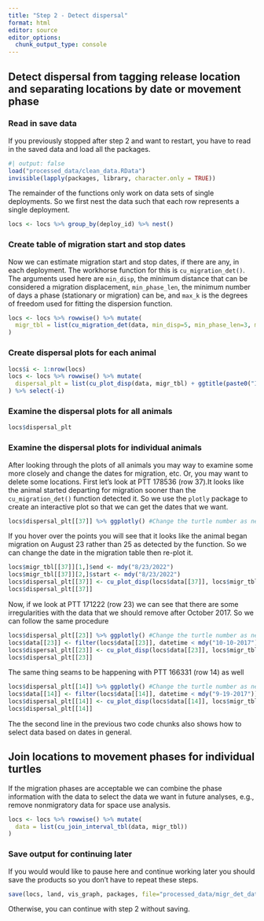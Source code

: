 ```yaml
---
title: "Step 2 - Detect dispersal"
format: html
editor: source
editor_options: 
  chunk_output_type: console
---
```


## Detect dispersal from tagging release location and separating locations by date or movement phase

### Read in save data
If you previously stopped after step 2 and want to restart, you have to read in the saved data and load all the packages.

```r
#| output: false
load("processed_data/clean_data.RData")
invisible(lapply(packages, library, character.only = TRUE))
```

The remainder of the functions only work on data sets of single deployments. So we first nest the data such that each row represents a single deployment.

```r
locs <- locs %>% group_by(deploy_id) %>% nest()
```


### Create table of migration start and stop dates

Now we can estimate migration start and stop dates, if there are any, in each deployment. The workhorse function for this is `cu_migration_det()`. The arguments used here are `min_disp`, the minimum distance that can be considered a migration displacement, `min_phase_len`, the minimum number of days a phase (stationary or migration) can be, and `max_k` is the degrees of freedom used for fitting the dispersion function. 

```r
locs <- locs %>% rowwise() %>% mutate(
  migr_tbl = list(cu_migration_det(data, min_disp=5, min_phase_len=3, max_k=30))
)
```

### Create dispersal plots for each animal

```r
locs$i <- 1:nrow(locs)
locs <- locs %>% rowwise() %>% mutate(
  dispersal_plt = list(cu_plot_disp(data, migr_tbl) + ggtitle(paste0("ID:",deploy_id, " / row:",i)))
) %>% select(-i)
```

### Examine the dispersal plots for all animals

```r
locs$dispersal_plt

```

### Examine the dispersal plots for individual animals

After looking through the plots of all animals you may way to examine some more closely and change the dates for migration, etc. Or, you may want to delete some locations. First let's look at PTT 178536 (row 37).It looks like the animal started departing for migration sooner than the `cu_migration_det()` function detected it. So we use the `plotly` package to create an interactive plot so that we can get the dates that we want.
```r
locs$dispersal_plt[[37]] %>% ggplotly() #Change the turtle number as needed
```
If you hover over the points you will see that it looks like the animal began migration on August 23 rather than 25 as detected by the function. So we can change the date in the migration table then re-plot it. 
```r
locs$migr_tbl[[37]][1,]$end <- mdy("8/23/2022")
locs$migr_tbl[[37]][2,]$start <- mdy("8/23/2022")
locs$dispersal_plt[[37]] <- cu_plot_disp(locs$data[[37]], locs$migr_tbl[[37]]) + ggtitle(paste0("ID:",locs$deploy_id[[37]], " / row:",37))
locs$dispersal_plt[[37]]
```

Now, if we look at PTT 171222 (row 23) we can see that there are some irregularities with the data that we should remove after October 2017. So we can follow the same procedure
```r
locs$dispersal_plt[[23]] %>% ggplotly() #Change the turtle number as needed
locs$data[[23]] <- filter(locs$data[[23]], datetime < mdy("10-10-2017"))
locs$dispersal_plt[[23]] <- cu_plot_disp(locs$data[[23]], locs$migr_tbl[[23]]) + ggtitle(paste0("ID:",locs$deploy_id[[23]], " / row:",23))
locs$dispersal_plt[[23]]
```
The same thing seams to be happening with PTT 166331 (row 14) as well
```r
locs$dispersal_plt[[14]] %>% ggplotly() #Change the turtle number as needed
locs$data[[14]] <- filter(locs$data[[14]], datetime < mdy("9-19-2017"))
locs$dispersal_plt[[14]] <- cu_plot_disp(locs$data[[14]], locs$migr_tbl[[14]]) + ggtitle(paste0("ID:",locs$deploy_id[[14]], " / row:",14))
locs$dispersal_plt[[14]]
```
The the second line in the previous two code chunks also shows how to select data based on dates in general.

## Join locations to movement phases for individual turtles

If the migration phases are acceptable we can combine the phase information with the data to select the data we want in future analyses, e.g., remove nonmigratory data for space use analysis. 
```r
locs <- locs %>% rowwise() %>% mutate(
  data = list(cu_join_interval_tbl(data, migr_tbl))
)
```

### Save output for continuing later
If you would would like to pause here and continue working later you should save the products so you don't have to repeat these steps.
```r
save(locs, land, vis_graph, packages, file="processed_data/migr_det_data.RData")
```
Otherwise, you can continue with step 2 without saving.